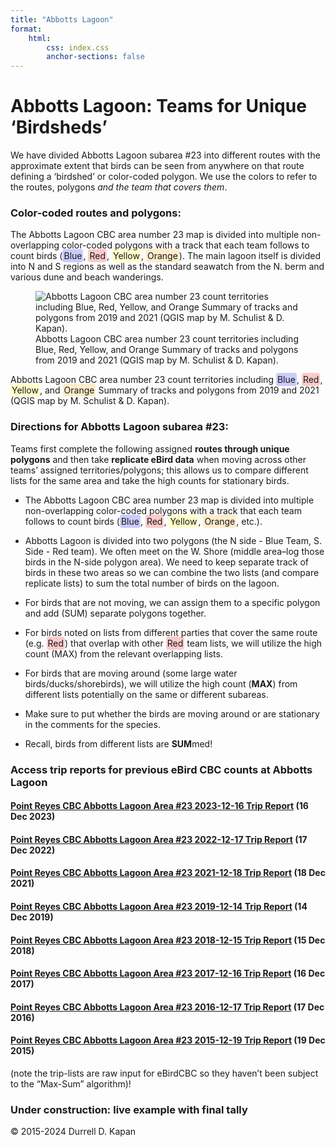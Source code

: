 ```yaml
---
title: "Abbotts Lagoon"
format: 
    html:
        css: index.css
        anchor-sections: false
---
```


# Abbotts Lagoon: Teams for Unique 'Birdsheds'

We have divided Abbotts Lagoon subarea #23 into different routes with the approximate extent that birds can be seen from anywhere on that route defining a 'birdshed' or color-coded polygon. We use the colors to refer to the routes, polygons *and the team that covers them*.

### Color-coded routes and polygons:

The Abbotts Lagoon CBC area number 23 map is divided into multiple non-overlapping color-coded polygons with a track that each team follows to count birds ([Blue]{style="background-color: rgba(0, 0, 255, 0.2); padding: 2px; border-radius: 4px;"}, [Red]{style="background-color: rgba(255, 0, 0, 0.2); padding: 2px; border-radius: 4px;"}, [Yellow]{style="background-color: rgba(255, 255, 0, 0.2); padding: 2px; border-radius: 4px;"}, [Orange]{style="background-color: rgba(255, 165, 0, 0.2); padding: 2px; border-radius: 4px;"}). The main lagoon itself is divided into N and S regions as well as the standard seawatch from the N. berm and various dune and beach wanderings.

![Abbotts Lagoon CBC area number 23 count territories including Blue, Red, Yellow, and Orange Summary of tracks and polygons from 2019 and 2021 (QGIS map by M. Schulist & D. Kapan).](images/abbottslagoon.jpg){fig-alt="Abbotts Lagoon Team areas"}

Abbotts Lagoon CBC area number 23 count territories including [Blue]{style="background-color: rgba(0, 0, 255, 0.2); padding: 2px; border-radius: 4px;"}, [Red]{style="background-color: rgba(255, 0, 0, 0.2); padding: 2px; border-radius: 4px;"}, [Yellow]{style="background-color: rgba(255, 255, 0, 0.2); padding: 2px; border-radius: 4px;"}, and [Orange]{style="background-color: rgba(255, 165, 0, 0.2); padding: 2px; border-radius: 4px;"} Summary of tracks and polygons from 2019 and 2021 (QGIS map by M. Schulist & D. Kapan).

### Directions for Abbotts Lagoon subarea #23:

Teams first complete the following assigned **routes through unique polygons** and then take **replicate eBird data** when moving across other teams’ assigned territories/polygons; this allows us to compare different lists for the same area and take the high counts for stationary birds.

-   The Abbotts Lagoon CBC area number 23 map is divided into multiple non-overlapping color-coded polygons with a track that each team follows to count birds ([Blue]{style="background-color: rgba(0, 0, 255, 0.2); padding: 2px; border-radius: 4px;"}, [Red]{style="background-color: rgba(255, 0, 0, 0.2); padding: 2px; border-radius: 4px;"}, [Yellow]{style="background-color: rgba(255, 255, 0, 0.2); padding: 2px; border-radius: 4px;"}, [Orange]{style="background-color: rgba(255, 165, 0, 0.2); padding: 2px; border-radius: 4px;"}, etc.).

-   Abbotts Lagoon is divided into two polygons (the N side - Blue Team, S. Side - Red team). We often meet on the W. Shore (middle area–log those birds in the N-side polygon area). We need to keep separate track of birds in these two areas so we can combine the two lists (and compare replicate lists) to sum the total number of birds on the lagoon.

-   For birds that are not moving, we can assign them to a specific polygon and add (SUM) separate polygons together.

-   For birds noted on lists from different parties that cover the same route (e.g. [Red]{style="background-color: rgba(255, 0, 0, 0.2); padding: 2px; border-radius: 4px;"}) that overlap with other [Red]{style="background-color: rgba(255, 0, 0, 0.2); padding: 2px; border-radius: 4px;"} team lists, we will utilize the high count (MAX) from the relevant overlapping lists.

-   For birds that are moving around (some large water birds/ducks/shorebirds), we will utilize the high count (**MAX**) from different lists potentially on the same or different subareas.

-   Make sure to put whether the birds are moving around or are stationary in the comments for the species.

-   Recall, birds from different lists are **SUM**med!

### Access trip reports for previous eBird CBC counts at Abbotts Lagoon

#### [**Point Reyes CBC Abbotts Lagoon Area #23 2023-12-16 Trip Report**](https://ebird.org/tripreport/181729) (16 Dec 2023)

#### [**Point Reyes CBC Abbotts Lagoon Area #23 2022-12-17 Trip Report**](https://ebird.org/tripreport/92441) (17 Dec 2022)

#### [**Point Reyes CBC Abbotts Lagoon Area #23 2021-12-18 Trip Report**](https://ebird.org/tripreport/21566) (18 Dec 2021)

#### [**Point Reyes CBC Abbotts Lagoon Area #23 2019-12-14 Trip Report**](https://ebird.org/tripreport/25712) (14 Dec 2019)

#### [**Point Reyes CBC Abbotts Lagoon Area #23 2018-12-15 Trip Report**](https://ebird.org/tripreport/25711) (15 Dec 2018)

#### [**Point Reyes CBC Abbotts Lagoon Area #23 2017-12-16 Trip Report**](https://ebird.org/tripreport/25716) (16 Dec 2017)

#### [**Point Reyes CBC Abbotts Lagoon Area #23 2016-12-17 Trip Report**](https://ebird.org/tripreport/25717) (17 Dec 2016)

#### [**Point Reyes CBC Abbotts Lagoon Area #23 2015-12-19 Trip Report**](https://ebird.org/tripreport/25718) (19 Dec 2015)

(note the trip-lists are raw input for eBirdCBC so they haven't been subject to the “Max-Sum” algorithm)!

### Under construction: live example with final tally

© 2015-2024 Durrell D. Kapan
